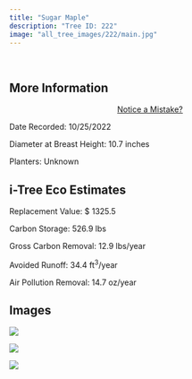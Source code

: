 ```yaml
---
title: "Sugar Maple"
description: "Tree ID: 222"
image: "all_tree_images/222/main.jpg"
---
```


<br>

## **More Information**
::: column-margin
<center><a class="button" href="https://forms.gle/W6f5nwYxrM33hF4f7">Notice a Mistake?</a></center>
:::


Date Recorded:  10/25/2022

Diameter at Breast Height:  10.7  inches

Planters:  Unknown

## **i-Tree Eco Estimates**


 Replacement Value: $ 1325.5

 Carbon Storage:  526.9  lbs

 Gross Carbon Removal:  12.9  lbs/year

 Avoided Runoff:  34.4  ft<sup>3</sup>/year

 Air Pollution Removal:  14.7  oz/year

## **Images**


 ![](all_tree_images/222/IMG_7170.jpg)

 ![](all_tree_images/222/IMG_7172.jpg)

 ![](all_tree_images/222/main.jpg)
